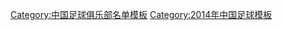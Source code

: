 {{Football squad with groups
|name=2014年中超分类名单天津
|bgcolor=#FFFFFF
|bordercolor=#4B088A
|textcolor=#002080
|title=[[天津泰达足球俱乐部|<span style="color:#002080">天津泰达</span>]] — [[2014年中国足球超级联赛|<span style="color:#002080">2014年</span>]][[中国足球超级联赛|<span style="color:#002080">中超联赛第 7 名</span>]]
|group1=全年参赛球员
|list1=<div>
{{Football squad2 player|no=1|name=[[宗磊]]}}
{{Football squad2 player|no=2|name=[[何杨]]}}
{{Football squad2 player|no=3|name={{flagicon|BRA}} [[艾德·利马|利马]]}}
{{Football squad2 player|no=4|name=[[杜震宇]]}}
{{Football squad2 player|no=5|name=[[李玮锋]]}}
{{Football squad2 player|no=6|name=[[王冠伊]]}}
{{Football squad2 player|no=7|name=[[李本舰]]}}
{{Football squad2 player|no=8|name=[[胡人天]]}}
{{Football squad2 player|no=9|name={{flagicon|BRA}} [[贾德尔·沃内·思平德|-{zh-hans:巴雷;zh-hk:巴爾}-]]}}
{{Football squad2 player|no=10|name=[[王新欣]]([[队长 (足球)|c]])</small>}}
{{Football squad2 player|no=11|name={{flagicon|BRA}} [[安德烈·路易斯·塔瓦雷斯|-{zh-hans:安德烈齐尼奥;zh-hk:安達仙奴}-]]}}
{{Football squad2 player|no=12|name=[[杜佳]]}}
{{Football squad2 player|no=13|name=[[周燎]]}}
{{Football squad2 player|no=14|name={{flagicon|COL}} [[卡梅洛·瓦伦西亚|瓦伦西亚]]}}
{{Football squad2 player|no=15|name=[[聊博超]]}}
{{Football squad2 player|no=16|name={{flagicon|LIB}} {{flagicon|SWE}} [[穆罕默德·阿里·汗|-{zh-hans:阿里坎;zh-hk:阿里漢}-]]}}
{{Football squad2 player|no=17|name=[[惠家康]]}}
{{Football squad2 player|no=18|name=[[郑津]]}}
{{Football squad2 player|no=19|name=[[白岳峰]]}}
{{Football squad2 player|no=20|name=[[毛彪]]}}
{{Football squad2 player|no=21|name=[[王一 (足球运动员)|王一]]}}
{{Football squad2 player|no=23|name=[[聂涛]]}}
{{Football squad2 player|no=24|name=[[周其明]]}}
{{Football squad2 player|no=25|name=[[杨启鹏]]}}
{{Football squad2 player|no=26|name=[[曹阳]]}}
{{Football squad2 player|no=27|name=[[苑维玮]]}}
{{Football squad2 player|no=28|name=[[古金金]]}}
{{Football squad2 player|no=29|name=[[李洪洋]]}}
{{Football squad2 player|no=30|name=[[吕伟]]}}
{{Football squad2 player|no=31|name=[[张午 (足球运动员)|张午]]}}
{{Football squad2 player|no=32|name=[[郭皓]]}}
{{Football squad2 player|no=33|name=[[周海滨]]}}
</div>
|group2=夏季转入球员
|list2=<div>

</div>
|group3=夏季转出球员
|list3=<div>
{{Football squad2 player|no=22|name=[[储金朝]]}}
</div>
|group4=主教练
|list4={{flagicon|NLD}} [[阿里·哈恩|-{zh-hans:阿里汉;zh-hk:哈恩}-]]
}}
<noinclude>
{{DEFAULTSORT:Tianjin Teda F.C. Squad 2014}}
[[Category:中国足球俱乐部名单模板]]
[[Category:2014年中国足球模板]]
</noinclude>